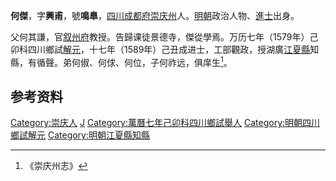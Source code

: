 {{Otheruses|other=名为何傑的其他人物|何傑}}

'''何傑'''，字'''興甫'''，號'''鳴臯'''，[[四川|四川]][[成都府|成都府]][[崇庆州|崇庆州]]人。[[明朝|明朝]]政治人物、[[進士|進士]]出身。

父何其謙，官[[叙州府|叙州府]]教授。告歸课徒景德寺，傑從學焉。万历七年（1579年）己卯科四川鄉試[[解元|解元]]，十七年（1589年）己丑成进士，工部觀政，授湖廣[[江夏縣|江夏縣]]知縣，有循聲。弟何俶、何俅、何位，子何祚远，俱庠生<ref>《崇庆州志》</ref>。

== 参考资料 ==
{{reflist}}

{{萬曆十七年己丑科殿試金榜}}

{{Authority control}}

{{DEFAULTSORT:He何}}
[[Category:崇庆人|Category:崇庆人]]
[[Category:何姓|J]]
[[Category:萬曆七年己卯科四川鄉試舉人|Category:萬曆七年己卯科四川鄉試舉人]]
[[Category:明朝四川鄉試解元|Category:明朝四川鄉試解元]]
[[Category:明朝江夏縣知縣|Category:明朝江夏縣知縣]]


{{明朝人物小作品}}